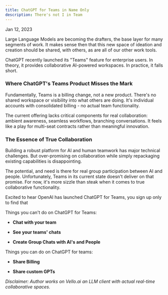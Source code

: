 ```yaml
---
title: ChatGPT for Teams in Name Only
description: There's not I in Team
---
```

Jan 12, 2023

Large Language Models are becoming the drafters, the base layer for many segments of work. It makes sense then that this new space of ideation and creation should be shared, with others, as are all of our other work tools.

ChatGPT recently launched its "Teams" feature for enterprise users. In theory, it provides collaborative AI-powered workspaces. In practice, it falls short.

### Where ChatGPT's Teams Product Misses the Mark

Fundamentally, Teams is a billing change, not a new product. There's no shared workspace or visibility into what others are doing. It's individual accounts with consolidated billing - no actual team functionality.

The current offering lacks critical components for real collaboration: ambient awareness, seamless workflows, branching conversations. It feels like a play for multi-seat contracts rather than meaningful innovation.

### The Essence of True Collaboration

Building a robust platform for AI and human teamwork has major technical challenges. But over-promising on collaboration while simply repackaging existing capabilities is disappointing.

The potential, and need is there for real group participation between AI and people. Unfortunately, Teams in its current state doesn't deliver on that promise. For now, it's more sizzle than steak when it comes to true collaborative functionality.

Excited to hear OpenAI has launched ChatGPT for Teams, you sign up only to find that

Things you can't do on ChatGPT for Teams:

- **Chat with your team**

- **See your teams' chats**

- **Create Group Chats with AI's and People**

Things you can do on ChatGPT for teams:

- **Share Billing**

- **Share custom GPTs**

*Disclaimer: Author works on Vello.ai an LLM client with actual real-time collaborative spaces.*

